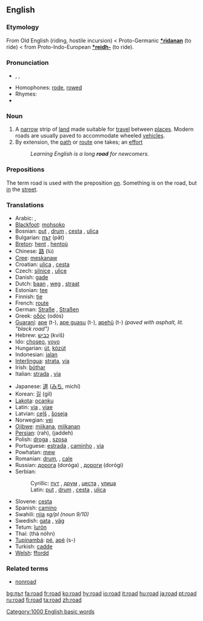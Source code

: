 ==English==

{{rank|tried|certainly|big|555|road|husband|blockquote|effect}}

===Etymology===
From Old English {{Unicode|'''[[rad#Old English|rād]]'''}} (riding, hostile incursion) < Proto-Germanic '''[[*ridanan]]''' (to ride) <  from Proto-Indo-European '''[[*reidh-]]''' (to ride).

===Pronunciation===
*{{AHD|rōd}}, {{IPA|/rəʊd/}}, {{SAMPA|/r@Ud/}}
*Homophones: [[rode]], [[rowed]]
*Rhymes: {{IPAchar|[[Rhymes:English:-əʊd|-əʊd]]}}
*{{audio|en-us-road.ogg|Audio (US)}}

===Noun===
{{wikipedia}}
{{en-noun}}

# A [[narrow]] strip of [[land]] made suitable for [[travel]] between [[places]]. Modern roads are usually paved to accommodate wheeled [[vehicle]]s.
# By extension, the [[path]] or [[route]] one takes; an [[effort]]
#:''Learning English is a long '''road''' for newcomers.''

===Prepositions===
The term road is used with the preposition [[on]]. Something is on the road, but [[in]] the [[street]].

===Translations===
{{top}}
*Arabic: {{ARchar|[[طريق|طَرِيق]]}} {{IPAchar|(ʈaríːq)}} {{m}}, {{ARchar|[[طرق|طُرُق]]}} {{IPAchar|(ʈúruq)}} {{p}}
*[[Blackfoot]]: [[mohsoko]]
*Bosnian: [[put#Bosnian|put]] {{m}}, [[drum#Bosnian|drum]] {{m}}, [[cesta#Bosnian|cesta]] {{f}}, [[ulica#Bosnian|ulica]] {{f}}
*Bulgarian: [[път]] (pǎt) {{m}}
*[[Breton]]: [[hent]] {{m}}, [[hentoù]] {{p}}
*Chinese: [[路]] (lù)
*[[Cree]]: [[meskanaw]]
*Croatian: [[ulica#Croatian|ulica]] {{f}}, [[cesta#Croatian|cesta]] {{f}}
*Czech: [[silnice]] {{f}}, [[ulice]]
*Danish: [[gade]]
*Dutch: [[baan]] {{f}}, [[weg]] {{m}}, [[straat]] {{f}}
*Estonian: [[tee]]
*Finnish: [[tie]]
*French: [[route]] {{f}}
*German: [[Straße]] {{f}}, [[Straßen]] {{p}}
*Greek: [[οδός]] (odós) {{f}}
*[[Guaraní]]: [[ape]] (t-), [[ape guasu]] (t-), [[apehũ]] (t-) ''(paved with asphalt, lit. "black road")''
*Hebrew: [[כביש]] (kvíš) {{m}}
*Ido: [[choseo]], [[voyo]]
*Hungarian: [[út]], [[közút]]
*Indonesian: [[jalan]]
*[[Interlingua]]: [[strata]], [[via]]
*Irish: [[bóthar]]
*Italian: [[strada]] {{f}}, [[via]] {{f}}
{{mid}}
*Japanese: [[道]] ([[みち]], michí)
*Korean: [[길]] (gil)
*[[Lakota]]: [[ocanku]]
*Latin: [[via]] {{f}}, [[viae]] {{p}}
*Latvian: [[ceļš]] {{m}}, [[šoseja]] {{f}}
*Norwegian: [[vei]] {{m}}
*[[Ojibwe]]: [[miikana]], [[miikanan]] {{p}}
*[[Persian]]: {{FAchar|[[راه]]}} (rah), {{FAchar|[[جاده]]}} (jaddeh)
*Polish: [[droga#Polish|droga]] {{f}}, [[szosa]] {{f}}
*Portuguese: [[estrada]] {{f}}, [[caminho]] {{m}}, [[via]] {{f}}
*Powhatan: [[mew]]
*Romanian: [[drum#Romanian|drum]], {{n}}, [[cale]] {{f}}
*Russian: [[дорога]] (doróga) {{f}}, [[дороги]] (dorógi) {{p}}
*Serbian:
*:Cyrillic: [[пут#Serbian|пут]] {{m}}, [[друм#Serbian|друм]] {{m}}, [[цеста#Serbian|цеста]] {{f}}, [[улица#Serbian|улица]] {{f}}
*:Latin: [[put#Serbian|put]] {{m}}, [[drum#Serbian|drum]] {{m}}, [[cesta#Serbian|cesta]] {{f}}, [[ulica#Serbian|ulica]] {{f}}
*Slovene: [[cesta]] {{f}}
*Spanish: [[camino]] {{m}}
*Swahili: [[njia]] ''sg/pl (noun 9/10)''
*Swedish: [[gata]] {{c}}, [[väg]] {{c}}
*Tetum: [[lurón]]
*Thai: {{THchar|[[ถนน]]}} (thà nóhn)
*[[Tupinambá]]: [[pé]], [[apé]] (s-)
*Turkish: [[cadde]]
*[[Welsh]]: [[ffordd]]
{{bottom}}

===Related terms===
*[[nonroad]]

[[Category:1000 English basic words]]

[[bg:път]]
[[fa:road]]
[[fr:road]]
[[ko:road]]
[[hy:road]]
[[io:road]]
[[it:road]]
[[hu:road]]
[[ja:road]]
[[pt:road]]
[[ru:road]]
[[fi:road]]
[[ta:road]]
[[zh:road]]